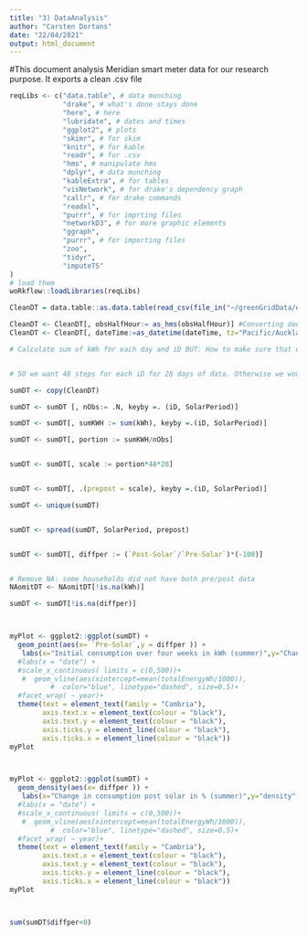 ```yaml
---
title: "3) DataAnalysis"
author: "Carsten Dortans"
date: "22/04/2021"
output: html_document
---
```


#This document analysis Meridian smart meter data for our research purpose. It exports a clean .csv file

```r

reqLibs <- c("data.table", # data munching
             "drake", # what's done stays done
             "here", # here
             "lubridate", # dates and times
             "ggplot2", # plots
             "skimr", # for skim
             "knitr", # for kable
             "readr", # for .csv
             "hms", # manipulate hms
             "dplyr", # data munching
             "kableExtra", # for tables
             "visNetwork", # for drake's dependency graph
             "callr", # for drake commands
             "readxl",
             "purrr", # for imprting files
             "networkD3", # for more graphic elements
             "ggraph",
             "purrr", # for importing files
             "zoo",
             "tidyr",
             "imputeTS"
)
# load them
woRkflow::loadLibraries(reqLibs)

```


```r

CleanDT = data.table::as.data.table(read_csv(file_in("~/greenGridData/externalData//Meridian/2_Cleaned/cleanMeridian.csv"))) #Requires step 2: cleaning data 

CleanDT <- CleanDT[, obsHalfHour:= as_hms(obsHalfHour)] #Converting double() to time 
CleanDT <- CleanDT[, dateTime:=as_datetime(dateTime, tz="Pacific/Auckland")] #No UTC please.....

```

```r


# Calculate sum of kWh for each day and iD BUT: How to make sure that every day 48 values are considered? Do we need to impute data so that we have 48 obs for each day? What if a day is missing for an iD? 


# SO we want 48 steps for each iD for 28 days of data. Otherwise we wouldn't comapre apples with apples 

sumDT <- copy(CleanDT)

sumDT <- sumDT [, nObs:= .N, keyby =. (iD, SolarPeriod)]

sumDT <- sumDT[, sumKWH := sum(kWh), keyby =.(iD, SolarPeriod)]

sumDT <- sumDT[, portion := sumKWH/nObs]


sumDT <- sumDT[, scale := portion*48*28]


sumDT <- sumDT[, .(prepost = scale), keyby =.(iD, SolarPeriod)]

sumDT <- unique(sumDT)


sumDT <- spread(sumDT, SolarPeriod, prepost)


sumDT <- sumDT[, diffper := (`Post-Solar`/`Pre-Solar`)*(-100)]


# Remove NA: some households did not have both pre/post data 
NAomitDT <- NAomitDT[!is.na(kWh)]

sumDT <- sumDT[!is.na(diffper)]



myPlot <- ggplot2::ggplot(sumDT) +
  geom_point(aes(x= `Pre-Solar`,y = diffper )) +
   labs(x="Initial consumption over four weeks in kWh (summer)",y="Change in consumption post solar in %",title="Initial consumption and post solar change (%)")+
  #labs(x = "date") +
  #scale_x_continuous( limits = c(0,500))+
   #  geom_vline(aes(xintercept=mean(totalEnergyWh/1000)),
          #  color="blue", linetype="dashed", size=0.5)+
  #facet_wrap( ~ year)+
  theme(text = element_text(family = "Cambria"),
        axis.text.x = element_text(colour = "black"),
        axis.text.y = element_text(colour = "black"),
        axis.ticks.y = element_line(colour = "black"),
        axis.ticks.x = element_line(colour = "black"))
myPlot



myPlot <- ggplot2::ggplot(sumDT) +
  geom_density(aes(x= diffper )) +
   labs(x="Change in consumption post solar in % (summer)",y="density",title="Density of post solar change (summer)")+
  #labs(x = "date") +
  #scale_x_continuous( limits = c(0,500))+
   #  geom_vline(aes(xintercept=mean(totalEnergyWh/1000)),
          #  color="blue", linetype="dashed", size=0.5)+
  #facet_wrap( ~ year)+
  theme(text = element_text(family = "Cambria"),
        axis.text.x = element_text(colour = "black"),
        axis.text.y = element_text(colour = "black"),
        axis.ticks.y = element_line(colour = "black"),
        axis.ticks.x = element_line(colour = "black"))
myPlot



sum(sumDT$diffper<0)



```
